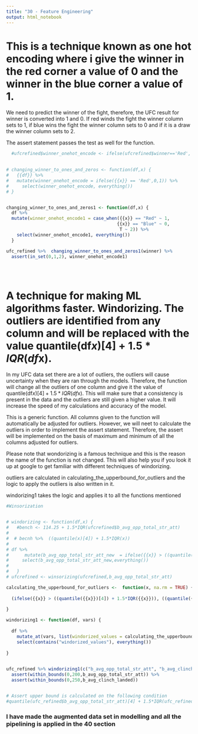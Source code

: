 ```yaml
---
title: "30 - Feature Engineering"
output: html_notebook
---
```



# This is a technique known as one hot encoding where i give the winner in the red corner a value of 0 and the winner in the blue corner a value of 1. 

We need to predict the winner of the fight, therefore, the UFC result for winner is converted into 1 and 0. If red winds the fight the winner column sets to 1, if blue wins the fight the winner column sets to 0 and if it is a draw the winner column sets to 2.

The assert statement passes the test as well for the function.

```r



  #ufcrefined$winner_onehot_encode <- ifelse(ufcrefined$winner=='Red', 0, 1)
   

# changing_winner_to_ones_and_zeros <- function(df,x) {
#   {{df}} %>% 
#   mutate(winner_onehot_encode = ifelse({{x}} == 'Red',0,1)) %>% 
#     select(winner_onehot_encode, everything())
# }


changing_winner_to_ones_and_zeros1 <- function(df,x) {
  df %>% 
  mutate(winner_onehot_encode1 = case_when({{x}} == "Red" ~ 1,
                                          {{x}} == "Blue" ~ 0,
                                           T ~ 2)) %>% 
    select(winner_onehot_encode1, everything())
  }

ufc_refined %>%  changing_winner_to_ones_and_zeros1(winner) %>% 
  assert(in_set(0,1,2), winner_onehot_encode1) 





```


# A technique for making ML algorithms faster. Windorizing. The outliers are identified from any column and will be replaced with the value quantile(df$x)[4] + 1.5*IQR(df$x).

In my UFC data set there are a lot of outliers, the outliers will cause uncertainty when they are ran through the models. Therefore, the function will change all the outliers of one column and give it the value of 
quantile(df$x)[4] + 1.5*IQR(df$x). This will make sure that a consistency is present in the data and the outliers are still given a higher value. It will increase the speed of my calculations and accuracy of the model.

This is a generic function. All columns given to the function will automatically be adjusted for outliers.
However, we will neet to calculate the outliers in order to implement the assert statement. Therefore, the assert will be implemented on the basis of maximum and minimum of all the columns adjusted for outliers.

Please note that wondorizing is a famous technique and this is the reason the name of the function is not changed. This will also help you if you look it up at google to get familiar with different techniques of windorizing.

outliers are calculated in calculating_the_upperbound_for_outliers and the logic to apply the outliers is also written in it.

windorizing1 takes the logic and applies it to all the functions mentioned


```r
#Winsorization


# windorizing <- function(df,x) {
#   #bench <- 114.25 + 1.5*IQR(ufcrefined$b_avg_opp_total_str_att)
#   
#  # becnh %>%  ((quantile(x)[4]) + 1.5*IQR(x))
#             
# df %>% 
#      mutate(b_avg_opp_total_str_att_new  = ifelse({{x}} > ((quantile({{x}})[4]) + 1.5*IQR({{x}})), ((quantile({{x}})[4]) + 1.5*IQR({{x}})), {{x}})) %>% 
#     select(b_avg_opp_total_str_att_new,everything()) 
#     
#   }
# ufcrefined <- winsorizing(ufcrefined,b_avg_opp_total_str_att)

calculating_the_upperbound_for_outliers <-  function(x, na.rm = TRUE) {
  
  (ifelse({{x}} > ((quantile({{x}})[4]) + 1.5*IQR({{x}})), ((quantile({{x}})[4]) + 1.5*IQR({{x}})), {{x}})) 
  
}

windorizing1 <- function(df, vars) {
  
  df %>% 
    mutate_at(vars, list(windorized_values = calculating_the_upperbound_for_outliers)) %>% 
    select(contains("windorized_values"), everything())
   
}
          

ufc_refined %>% windorizing1(c("b_avg_opp_total_str_att", "b_avg_clinch_landed")) %>% 
  assert(within_bounds(0,200,b_avg_opp_total_str_att)) %>% 
  assert(within_bounds(0,250,b_avg_clinch_landed))


# Assert upper bound is calculated on the following condition
#quantile(ufc_refined$b_avg_opp_total_str_att)[4] + 1.5*IQR(ufc_refined$b_avg_opp_total_str_att)

```





### I have made the augmented data set in modelling and all the pipelining is applied in the 40 section















